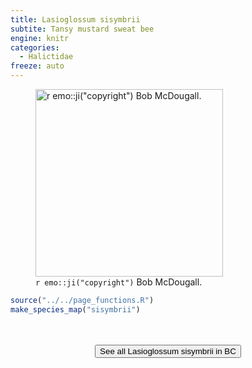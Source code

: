 ```yaml
---
title: Lasioglossum sisymbrii
subtite: Tansy mustard sweat bee
engine: knitr
categories:
  - Halictidae
freeze: auto
---
```

![`r emo::ji("copyright")` Bob McDougall.](https://inaturalist-open-data.s3.amazonaws.com/photos/80202619/large.jpeg){height=300}





```r
source("../../page_functions.R")
make_species_map("sisymbrii")
```
<br><br>
<center>


<a href="https://inaturalist.ca/observations?place_id=7085&subview=map&taxon_id=222681"><button type="button" class="btn btn-secondary">See all Lasioglossum sisymbrii in BC <i class="fa-solid fa-arrow-up-right-from-square"></i> </button></a>
</center>
